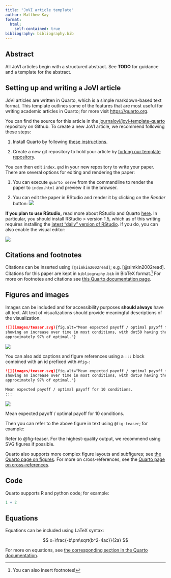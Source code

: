 ```yaml
---
title: "JoVI article template"
author: Matthew Kay
format:
  html:
    self-contained: true
bibliography: bibliography.bib
---
```


## Abstract

All JoVI articles begin with a structured abstract. See **TODO** for guidance and a template for the abstract.

## Setting up and writing a JoVI article

JoVI articles are written in Quarto, which is a simple markdown-based text format. This template outlines some of the features that are most useful for writing academic articles in Quarto; for more visit <https://quarto.org>.

You can find the source for this article in the [journalovi/jovi-template-quarto](https://github.com/journalovi/jovi-template-quarto) repository on Github. To create a new JoVI article, we recommend following these steps:

1.  Install Quarto by following [these instructions](https://quarto.org/docs/getting-started/installation.html).

2.  Create a new git repository to hold your article by [forking our template repository](https://github.com/journalovi/jovi-template-quarto).

You can then edit `index.qmd` in your new repository to write your paper. There are several options for editing and rendering the paper:

1.  You can execute `quarto serve` from the commandline to render the paper to `index.html` and preview it in the browser.

2.  You can edit the paper in RStudio and render it by clicking on the *Render* button: ![](images/rstudio-render-button.png){style="max-width: 382.5px" fig.alt="Click Render in the Rstudio toolbar to render a Quarto document."}

**If you plan to use RStudio,** read more about RStudio and Quarto [here](https://quarto.org/docs/computations/using-rstudio.html). In particular, you should install RStudio \> version 1.5, which as of this writing requires installing the [latest "daily" version of RStudio](https://dailies.rstudio.com/). If you do, you can also enable the visual editor:

![](images/rstudio-visual-editor.png){style="max-width: 554.5px" fig.alt="Click the Settings button and then Use Visual Editor in the Rstudio toolbar to enable the visual editor."}

## Citations and footnotes

Citations can be inserted using `[@simkin2002read]`; e.g. \[@simkin2002read\]. Citations for this paper are kept in `bibliography.bib` in BibTeX format.[^1] For more on footnotes and citations see [this Quarto documentation page](https://quarto.org/docs/authoring/footnotes-and-citations.html).

[^1]: You can also insert footnotes!

## Figures and images

Images can be included and for accessibility purposes **should always** have alt text. Alt text of visualizations should provide meaningful descriptions of the visualization.

``` markdown
![](images/teaser.svg){fig.alt="Mean expected payoff / optimal payoff for 10 conditions,
showing an increase over time in most conditions, with dot50 having the highest value of
approximately 97% of optimal."}
```

![](images/teaser.svg){fig.alt="Mean expected payoff / optimal payoff for 10 conditions, showing an increase over time in most conditions, with dot50 having the highest value of approximately 97% of optimal."}

You can also add captions and figure references using a `:::` block combined with an id prefixed with `#fig-`:

``` markdown
![](images/teaser.svg){fig.alt="Mean expected payoff / optimal payoff for 10 conditions,
showing an increase over time in most conditions, with dot50 having the highest value of
approximately 97% of optimal."}

Mean expected payoff / optimal payoff for 10 conditions.
:::
```

::: {#fig-teaser}
![](images/teaser.svg){fig.alt="Mean expected payoff / optimal payoff for 10 conditions, showing an increase over time in most conditions, with dot50 having the highest value of approximately 97% of optimal."}

Mean expected payoff / optimal payoff for 10 conditions.
:::

Then you can refer to the above figure in text using `@fig-teaser`; for example:

Refer to @fig-teaser. For the highest-quality output, we recommend using SVG figures if possible.

Quarto also supports more complex figure layouts and subfigures; see [the Quarto page on figures](https://quarto.org/docs/authoring/figures-and-layout.html). For more on cross-references, see the [Quarto page on cross-references](https://quarto.org/docs/authoring/cross-references.html).

## Code

Quarto supports R and python code; for example:

```r
1 + 2
```

## Equations

Equations can be included using LaTeX syntax:

$$
x=\frac{-b\pm\sqrt{b^2-4ac}}{2a}
$$

For more on equations, see [the corresponding section in the Quarto documentation]().
